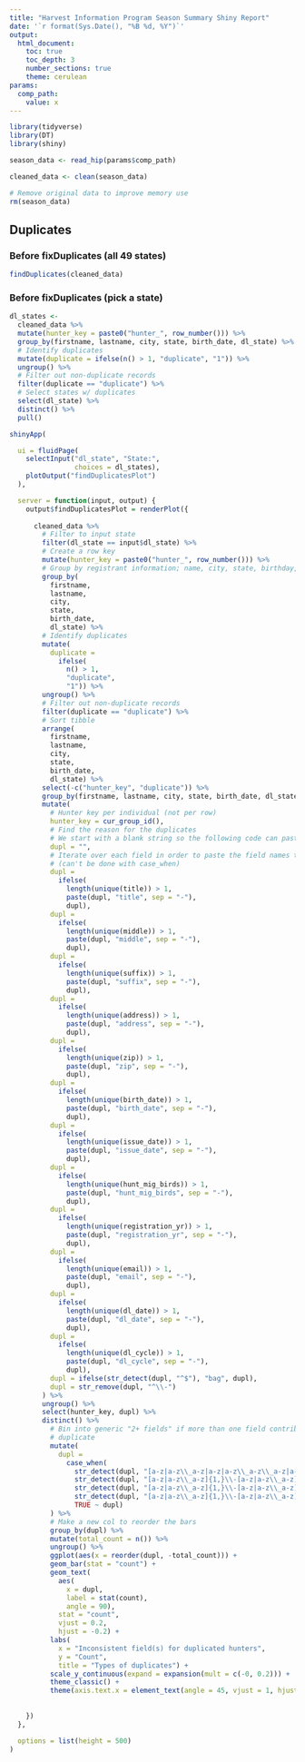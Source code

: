 ```yaml
---
title: "Harvest Information Program Season Summary Shiny Report"
date: '`r format(Sys.Date(), "%B %d, %Y")`'
output: 
  html_document:
    toc: true
    toc_depth: 3
    number_sections: true
    theme: cerulean
params:
  comp_path:
    value: x
---
```


```r
library(tidyverse)
library(DT)
library(shiny)
```

```r

season_data <- read_hip(params$comp_path)

cleaned_data <- clean(season_data)

# Remove original data to improve memory use
rm(season_data)
```

## Duplicates

### Before fixDuplicates (all 49 states)

```r
findDuplicates(cleaned_data)
```

### Before fixDuplicates (pick a state)

```r
dl_states <-
  cleaned_data %>%
  mutate(hunter_key = paste0("hunter_", row_number())) %>%
  group_by(firstname, lastname, city, state, birth_date, dl_state) %>%
  # Identify duplicates
  mutate(duplicate = ifelse(n() > 1, "duplicate", "1")) %>%
  ungroup() %>%
  # Filter out non-duplicate records
  filter(duplicate == "duplicate") %>%
  # Select states w/ duplicates
  select(dl_state) %>%
  distinct() %>%
  pull()

shinyApp(

  ui = fluidPage(
    selectInput("dl_state", "State:",
                choices = dl_states),
    plotOutput("findDuplicatesPlot")
  ),

  server = function(input, output) {
    output$findDuplicatesPlot = renderPlot({
      
      cleaned_data %>%
        # Filter to input state
        filter(dl_state == input$dl_state) %>% 
        # Create a row key
        mutate(hunter_key = paste0("hunter_", row_number())) %>%
        # Group by registrant information; name, city, state, birthday, dl_state
        group_by(
          firstname,
          lastname,
          city,
          state,
          birth_date,
          dl_state) %>%
        # Identify duplicates
        mutate(
          duplicate =
            ifelse(
              n() > 1,
              "duplicate",
              "1")) %>%
        ungroup() %>%
        # Filter out non-duplicate records
        filter(duplicate == "duplicate") %>%
        # Sort tibble
        arrange(
          firstname,
          lastname,
          city,
          state,
          birth_date,
          dl_state) %>%
        select(-c("hunter_key", "duplicate")) %>%
        group_by(firstname, lastname, city, state, birth_date, dl_state) %>%
        mutate(
          # Hunter key per individual (not per row)
          hunter_key = cur_group_id(),
          # Find the reason for the duplicates
          # We start with a blank string so the following code can paste in
          dupl = "",
          # Iterate over each field in order to paste the field names together
          # (can't be done with case_when)
          dupl =
            ifelse(
              length(unique(title)) > 1,
              paste(dupl, "title", sep = "-"),
              dupl),
          dupl =
            ifelse(
              length(unique(middle)) > 1,
              paste(dupl, "middle", sep = "-"),
              dupl),
          dupl =
            ifelse(
              length(unique(suffix)) > 1,
              paste(dupl, "suffix", sep = "-"),
              dupl),
          dupl =
            ifelse(
              length(unique(address)) > 1,
              paste(dupl, "address", sep = "-"),
              dupl),
          dupl =
            ifelse(
              length(unique(zip)) > 1,
              paste(dupl, "zip", sep = "-"),
              dupl),
          dupl =
            ifelse(
              length(unique(birth_date)) > 1,
              paste(dupl, "birth_date", sep = "-"),
              dupl),
          dupl =
            ifelse(
              length(unique(issue_date)) > 1,
              paste(dupl, "issue_date", sep = "-"),
              dupl),
          dupl =
            ifelse(
              length(unique(hunt_mig_birds)) > 1,
              paste(dupl, "hunt_mig_birds", sep = "-"),
              dupl),
          dupl =
            ifelse(
              length(unique(registration_yr)) > 1,
              paste(dupl, "registration_yr", sep = "-"),
              dupl),
          dupl =
            ifelse(
              length(unique(email)) > 1,
              paste(dupl, "email", sep = "-"),
              dupl),
          dupl =
            ifelse(
              length(unique(dl_date)) > 1,
              paste(dupl, "dl_date", sep = "-"),
              dupl),
          dupl =
            ifelse(
              length(unique(dl_cycle)) > 1,
              paste(dupl, "dl_cycle", sep = "-"),
              dupl),
          dupl = ifelse(str_detect(dupl, "^$"), "bag", dupl),
          dupl = str_remove(dupl, "^\\-")
        ) %>%
        ungroup() %>%
        select(hunter_key, dupl) %>%
        distinct() %>%
          # Bin into generic "2+ fields" if more than one field contributes to a
          # duplicate
          mutate(
            dupl =
              case_when(
                str_detect(dupl, "[a-z|a-z\\_a-z|a-z|a-z\\_a-z\\_a-z|a-z\\_a-z]{1,}\\-[a-z|a-z\\_a-z]{1,}\\-[a-z|a-z\\_a-z]{1,}\\-[a-z|a-z\\_a-z]{1,}\\-[a-z|a-z\\_a-z]{1,}") ~ "2+ fields", #5+ fields
                str_detect(dupl, "[a-z|a-z\\_a-z]{1,}\\-[a-z|a-z\\_a-z]{1,}\\-[a-z|a-z\\_a-z]{1,}\\-[a-z|a-z\\_a-z]{1,}") ~ "2+ fields", #4 fields
                str_detect(dupl, "[a-z|a-z\\_a-z]{1,}\\-[a-z|a-z\\_a-z]{1,}\\-[a-z|a-z\\_a-z]{1,}") ~ "2+ fields", #3 fields
                str_detect(dupl, "[a-z|a-z\\_a-z]{1,}\\-[a-z|a-z\\_a-z]{1,}") ~ "2+ fields",
                TRUE ~ dupl)
          ) %>%
          # Make a new col to reorder the bars
          group_by(dupl) %>%
          mutate(total_count = n()) %>%
          ungroup() %>%
          ggplot(aes(x = reorder(dupl, -total_count))) +
          geom_bar(stat = "count") +
          geom_text(
            aes(
              x = dupl,
              label = stat(count),
              angle = 90),
            stat = "count",
            vjust = 0.2,
            hjust = -0.2) +
          labs(
            x = "Inconsistent field(s) for duplicated hunters",
            y = "Count",
            title = "Types of duplicates") +
          scale_y_continuous(expand = expansion(mult = c(-0, 0.2))) +
          theme_classic() +
          theme(axis.text.x = element_text(angle = 45, vjust = 1, hjust = 1))
        
      
    })
  },

  options = list(height = 500)
)
```

